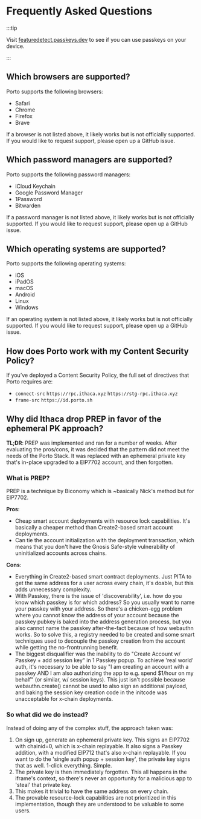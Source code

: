 # Frequently Asked Questions

:::tip

Visit [featuredetect.passkeys.dev](https://featuredetect.passkeys.dev)
to see if you can use passkeys on your device.

:::

## Which browsers are supported?

Porto supports the following browsers:

- Safari
- Chrome
- Firefox
- Brave

If a browser is not listed above, it likely works but is not officially supported.
If you would like to request support, please open up a GitHub issue.

## Which password managers are supported?

Porto supports the following password managers:

- iCloud Keychain
- Google Password Manager
- 1Password
- Bitwarden

If a password manager is not listed above, it likely works but is not officially supported.
If you would like to request support, please open up a GitHub issue.

## Which operating systems are supported?

Porto supports the following operating systems:

- iOS
- iPadOS
- macOS
- Android
- Linux
- Windows

If an operating system is not listed above, it likely works but is not officially supported.
If you would like to request support, please open up a GitHub issue.

## How does Porto work with my Content Security Policy?

If you’ve deployed a Content Security Policy, the full set of directives that Porto requires are:

- `connect-src` `https://rpc.ithaca.xyz` `https://stg-rpc.ithaca.xyz`
- `frame-src` `https://id.porto.sh`

## Why did Ithaca drop PREP in favor of the ephemeral PK approach?

**TL;DR**: PREP was implemented and ran for a number of weeks. After evaluating the pros/cons, it was decided that the pattern did not meet the needs of the Porto Stack. It was replaced with an ephemeral private key that's in-place upgraded to a EIP7702 account, and then forgotten.

### What is PREP?

PREP is a technique by Biconomy which is ~basically Nick's method but for EIP7702.

**Pros**:

- Cheap smart account deployments with resource lock capabilities. It's basically a cheaper method than Create2-based smart account deployments.
- Can tie the account initialization with the deployment transaction, which means that you don't have the Gnosis Safe-style vulnerability of uninitialized accounts across chains.

**Cons**:

- Everything in Create2-based smart contract deployments. Just PITA to get the same address for a user across every chain, it's doable, but this adds unnecessary complexity.
- With Passkey, there is the issue of 'discoverability', i.e. how do you know which passkey is for which address? So you usually want to name your passkey with your address. So there's a chicken-egg problem where you cannot know the address of your account because the passkey pubkey is baked into the address generation process, but you also cannot name the passkey after-the-fact because of how webauthn works. So to solve this, a registry needed to be created and some smart techniques used to decouple the passkey creation from the account while getting the no-frontrunning benefit.
- The biggest disqualifier was the inability to do "Create Account w/ Passkey + add session key" in 1 Passkey popup. To achieve 'real world' auth, it's necessary to be able to say "I am creating an account with a passkey AND I am also authorizing the app to e.g. spend $1/hour on my behalf" (or similar, w/ session keys). This just isn't possible because webauthn.create() cannot be used to also sign an additional payload, and baking the session key creation code in the initcode was unacceptable for x-chain deployments.

### So what did we do instead?

Instead of doing any of the complex stuff, the approach taken was:

1. On sign up, generate an ephemeral private key. This signs an EIP7702 with chainid=0, which is x-chain replayable. It also signs a Passkey addition, with a modified EIP712 that's also x-chain replayable. If you want to do the 'single auth popup + session key', the private key signs that as well. 1-click everything. Simple.
2. The private key is then immediately forgotten. This all happens in the iframe's context, so there's never an opportunity for a malicious app to 'steal' that private key.
3. This makes it trivial to have the same address on every chain.
4. The provable resource-lock capabilities are not prioritized in this implementation, though they are understood to be valuable to some users.
